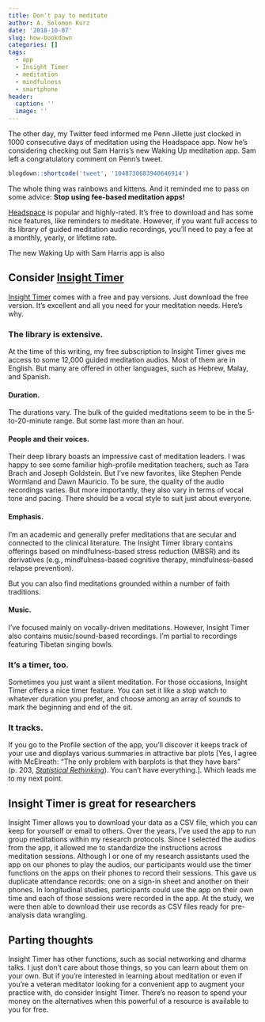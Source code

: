 ```yaml
---
title: Don't pay to meditate
author: A. Solomon Kurz
date: '2018-10-07'
slug: how-bookdown
categories: []
tags:
  - app
  - Insight Timer
  - meditation
  - mindfulness
  - smartphone
header:
  caption: ''
  image: ''
---
```


The other day, my Twitter feed informed me Penn Jilette just clocked in 1000 consecutive days of meditation using the Headspace app. Now he’s considering checking out Sam Harris’s new Waking Up meditation app. Sam left a congratulatory comment on Penn’s tweet.

```r
blogdown::shortcode('tweet', '1048730683940646914')
```

The whole thing was rainbows and kittens. And it reminded me to pass on some advice: **Stop using fee-based meditation apps!**

[Headspace](https://www.headspace.com/headspace-meditation-app) is popular and highly-rated. It’s free to download and has some nice features, like reminders to meditate. However, if you want full access to its library of guided meditation audio recordings, you’ll need to pay a fee at a monthly, yearly, or lifetime rate. 

The new Waking Up with Sam Harris app is also 

## Consider [Insight Timer](https://insighttimer.com)

[Insight Timer](https://insighttimer.com) comes with a free and pay versions. Just download the free version. It’s excellent and all you need for your meditation needs. Here’s why.

### The library is extensive.

At the time of this writing, my free subscription to Insight Timer gives me access to some 12,000 guided meditation audios. Most of them are in English. But many are offered in other languages, such as Hebrew, Malay, and Spanish.

#### Duration.

The durations vary. The bulk of the guided meditations seem to be in the 5-to-20-minute range. But some last more than an hour.

#### People and their voices.

Their deep library boasts an impressive cast of meditation leaders. I was happy to see some familiar high-profile meditation teachers, such as Tara Brach and Joseph Goldstein. But I’ve new favorites, like Stephen Pende Wormland and Dawn Mauricio. To be sure, the quality of the audio recordings varies. But more importantly, they also vary in terms of vocal tone and pacing. There should be a vocal style to suit just about everyone.

#### Emphasis.

I’m an academic and generally prefer meditations that are secular and connected to the clinical literature. The Insight Timer library contains offerings based on mindfulness-based stress reduction (MBSR) and its derivatives (e.g., mindfulness-based cognitive therapy, mindfulness-based relapse prevention).

But you can also find meditations grounded within a number of faith traditions.

#### Music.

I’ve focused mainly on vocally-driven meditations. However, Insight Timer also contains music/sound-based recordings. I’m partial to recordings featuring Tibetan singing bowls. 

### It’s a timer, too.

Sometimes you just want a silent meditation. For those occasions, Insight Timer offers a nice timer feature. You can set it like a stop watch to whatever duration you prefer, and choose among an array of sounds to mark the beginning and end of the sit.

### It tracks.

If you go to the Profile section of the app, you’ll discover it keeps track of your use and displays various summaries in attractive bar plots [Yes, I agree with McElreath: "The only problem with barplots is that they have bars" (p. 203, [*Statistical Rethinking*](https://bookdown.org/connect/#/apps/1850/access)). You can’t have everything.]. Which leads me to my next point.

## Insight Timer is great for researchers

Insight Timer allows you to download your data as a CSV file, which you can keep for yourself or email to others. Over the years, I’ve used the app to run group meditations within my research protocols. Since I selected the audios from the app, it allowed me to standardize the instructions across meditation sessions. Although I or one of my research assistants used the app on our phones to play the audios, our participants would use the timer functions on the apps on their phones to record their sessions. This gave us duplicate attendance records: one on a sign-in sheet and another on their phones. In longitudinal studies, participants could use the app on their own time and each of those sessions were recorded in the app. At the study, we were then able to download their use records as CSV files ready for pre-analysis data wrangling.

## Parting thoughts

Insight Timer has other functions, such as social networking and dharma talks. I just don’t care about those things, so you can learn about them on your own. But if you’re interested in learning about meditation or even if you’re a veteran meditator looking for a convenient app to augment your practice with, do consider Insight Timer. There’s no reason to spend your money on the alternatives when this powerful of a resource is available to you for free.


